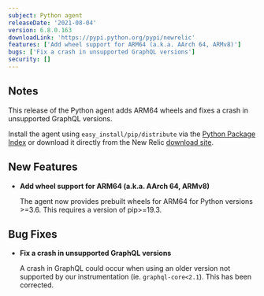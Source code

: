 ```yaml
---
subject: Python agent
releaseDate: '2021-08-04'
version: 6.8.0.163
downloadLink: 'https://pypi.python.org/pypi/newrelic'
features: ['Add wheel support for ARM64 (a.k.a. AArch 64, ARMv8)']
bugs: ['Fix a crash in unsupported GraphQL versions']
security: []
---
```


## Notes

This release of the Python agent adds ARM64 wheels and fixes a crash in unsupported GraphQL versions.

Install the agent using `easy_install/pip/distribute` via the [Python Package Index](https://pypi.python.org/pypi/newrelic) or download it directly from the New Relic [download site](https://download.newrelic.com/python_agent/release).

## New Features

* **Add wheel support for ARM64 (a.k.a. AArch 64, ARMv8)**

  The agent now provides prebuilt wheels for ARM64 for Python versions >=3.6. This requires a version of pip>=19.3.

## Bug Fixes

* **Fix a crash in unsupported GraphQL versions**

  A crash in GraphQL could occur when using an older version not supported by our instrumentation (ie. `graphql-core<2.1`). This has been corrected.
